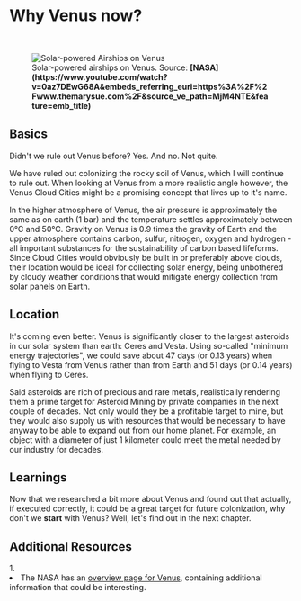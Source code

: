 
# Why Venus now?

<br/>
<figure>
<Image src={require(".//../../../resources/images/venus.png")} alt="Solar-powered Airships on Venus" />
<figcaption style={{ color: "rgb(156, 156, 156)", fontSize: "14px", marginTop: "2px" }}>Solar-powered airships on Venus. Source: <strong>[NASA](https://www.youtube.com/watch?v=0az7DEwG68A&embeds_referring_euri=https%3A%2F%2Fwww.themarysue.com%2F&source_ve_path=MjM4NTE&feature=emb_title)</strong></figcaption>
</figure>

## Basics
Didn't we rule out Venus before?
Yes. And no. Not quite.

We have ruled out colonizing the rocky soil of Venus, which I will continue to rule out. When looking at Venus from a more realistic angle however, the Venus Cloud Cities might be a promising concept that lives up to it's name.

In the higher atmosphere of Venus, the air pressure is approximately the same as on earth (1 bar) and the temperature settles approximately between 0°C and 50°C. Gravity on Venus is 0.9 times the gravity of Earth and the upper atmosphere contains carbon, sulfur, nitrogen, oxygen and hydrogen - all important substances for the sustainability of carbon based lifeforms. Since Cloud Cities would obviously be built in or preferably above clouds, their location would be ideal for collecting solar energy, being unbothered by cloudy weather conditions that would mitigate energy collection from solar panels on Earth. 

## Location
It's coming even better. Venus is significantly closer to the largest asteroids in our solar system than earth: Ceres and Vesta. Using so-called "minimum energy trajectories", we could save about 47 days (or 0.13 years) when flying to Vesta from Venus rather than from Earth and 51 days (or 0.14 years) when flying to Ceres.

Said asteroids are rich of precious and rare metals, realistically rendering them a prime target for Asteroid Mining by private companies in the next couple of decades. Not only would they be a profitable target to mine, but they would also supply us with resources that would be necessary to have anyway to be able to expand out from our home planet. For example, an object with a diameter of just 1 kilometer could meet the metal needed by our industry for decades.

## Learnings
Now that we researched a bit more about Venus and found out that actually, if executed correctly, it could be a great target for future colonization, why don't we <strong>start</strong> with Venus? Well, let's find out in the next chapter.


## Additional Resources
<AdditionalResources>
  <div>
    <span>1. </span><li>The NASA has an <a href="https://solarsystem.nasa.gov/planets/venus/overview/" target="_blank">overview page for Venus</a>, containing additional information that could be interesting.</li>
  </div>
</AdditionalResources>
